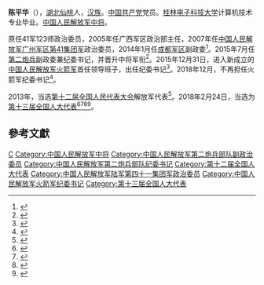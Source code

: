 '''陈平华'''（{{bd|1955年|10月|}}），[[湖北省|湖北]][[仙桃市|仙桃]]人，[[汉族|汉族]]。[[中国共产党|中国共产党]]党员。[[桂林电子科技大学|桂林电子科技大学]]计算机技术专业毕业。[[中国人民解放军中将|中国人民解放军中将]]。

原任41军123师政治委员，2005年任广西军区政治部主任，2007年任[[中国人民解放军|中国人民解放军]][[广州军区|广州军区]][[中国人民解放军陆军第七十四集团军|第41集团军]]政治委员，2014年1月任[[中国人民解放军成都军区|成都军区]]副政委<ref>{{cite news|title=原第41集团军政委陈平华升任成都军区副政委|url=http://mil.news.sina.com.cn/2014-02-02/0852762674.html|accessdate=2014-02-02|newspaper=新浪|archive-date=2014-02-25|archive-url=https://web.archive.org/web/20140225083301/http://mil.news.sina.com.cn/2014-02-02/0852762674.html|dead-url=no}}</ref>。2015年7月任[[中国人民解放军火箭军|第二炮兵]]副政委兼纪委书记，并晋升中将军衔<ref>{{cite news|title=军方将领调整现“兄弟档” 系原国防部部长之子|url=http://news.163.com/15/0727/16/AVHUQ8EG0001124J.html|accessdate=2015-07-27|newspaper=网易|archive-url=https://web.archive.org/web/20150728190411/http://news.163.com/15/0727/16/AVHUQ8EG0001124J.html|archive-date=2015-07-28|dead-url=yes}}</ref>。2015年12月31日，进入新成立的[[中国人民解放军火箭军|中国人民解放军火箭军]]首任领导班子，出任纪委书记<ref>{{cite web|url=http://news.sina.com.cn/c/nd/2016-01-04/doc-ifxncyar6302118.shtml|title=火箭军首任11人领导班子曝光 1人由外单位调入|publisher=新浪|accessdate=2016-01-12|archive-date=2016-01-07|archive-url=https://web.archive.org/web/20160107015154/http://news.sina.com.cn/c/nd/2016-01-04/doc-ifxncyar6302118.shtml|dead-url=no}}</ref>。2018年12月，不再担任火箭军纪委书记<ref>{{cite web |title=火箭军举行晋衔仪式 3人晋升少将 |url=http://news.ifeng.com/a/20181229/60217991_0.shtml |website=凤凰网 |accessdate=2019-01-01 |archive-date=2019-01-01 |archive-url=https://web.archive.org/web/20190101145434/http://news.ifeng.com/a/20181229/60217991_0.shtml |dead-url=no }}</ref>。

2013年，当选[[第十二届全国人民代表大会|第十二届全国人民代表大会]]解放军代表<ref>{{cite news|title=全国人大代表信息-陈平华|url=http://210.82.31.1:8084/delegate/viewDelegate.action?dbid=122878|accessdate=2013-04-05|newspaper=全国人大网|archive-url=https://web.archive.org/web/20160828170755/http://www.npc.gov.cn/delegate/viewDelegate.action?dbid=122878|archive-date=2016-08-28|dead-url=yes}}</ref>。2018年2月24日，当选为[[第十三届全国人大代表|第十三届全国人大代表]]<ref>{{Cite web|title=（受权发布）中华人民共和国第十三届全国人民代表大会代表名单-中新网|url=http://www.chinanews.com/gn/2018/02-25/8453959.shtml|accessdate=2021-02-19|work=[[中国新闻网|中国新闻网]]|archive-date=2018-02-27|archive-url=https://web.archive.org/web/20180227031724/http://www.chinanews.com/gn/2018/02-25/8453959.shtml|dead-url=no}}</ref><ref>{{cite web | title=中华人民共和国第十三届全国人民代表大会代表名单 | website=[[光明网_(中国)|光明网]] | date=2018-02-25 | url=https://news.gmw.cn/2018-02/25/content_27792557.htm | language=zh | access-date=2021-02-19}}</ref><ref>{{cite web | title=第十三届全国人民代表大会代表名单（2980名） | website=[[澎湃新闻|澎湃新闻]]-The Paper | url=https://www.thepaper.cn/newsDetail_forward_2008905 | language=zh | access-date=2021-02-19 | archive-date=2018-03-23 | archive-url=https://web.archive.org/web/20180323190049/https://www.thepaper.cn/newsDetail_forward_2008905 | dead-url=no }}</ref><ref>{{cite web | title=中华人民共和国第十三届全国人民代表大会代表名单 | website=[[中国网|中国网]] | date=2018-02-25 | url=http://news.china.com.cn/2018-02/25/content_50599587.htm | language=zh | access-date=2021-02-19 | archive-date=2021-02-21 | archive-url=https://web.archive.org/web/20210221201146/http://news.china.com.cn/2018-02/25/content_50599587.htm | dead-url=no }}</ref>。

==參考文獻==
{{reflist}}

[[Category:仙桃人|C]]
[[Category:中国人民解放军中将|Category:中国人民解放军中将]]
[[Category:中国人民解放军第二炮兵部队副政治委员|Category:中国人民解放军第二炮兵部队副政治委员]]
[[Category:中国人民解放军第二炮兵部队纪委书记|Category:中国人民解放军第二炮兵部队纪委书记]]
[[Category:第十二届全国人大代表|Category:第十二届全国人大代表]]
[[Category:中国人民解放军陆军第四十一集团军政治委员|Category:中国人民解放军陆军第四十一集团军政治委员]]
[[Category:中国人民解放军火箭军纪委书记|Category:中国人民解放军火箭军纪委书记]]
[[Category:第十三届全国人大代表|Category:第十三届全国人大代表]]